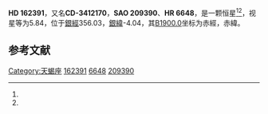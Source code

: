 {{Starbox begin
| name = HD 162391
}}
{{Starbox observe
| epoch = [[J2000.0|J2000.0]]
| constell = [[天蝎座|天蝎座]]<ref name=SIMBAD>{{cite web
 | url=http://simbad.u-strasbg.fr/simbad/sim-id?Ident=HR+6648
 | title =Pulsating variable Star
 | publisher=Centre de Données astronomiques de Strasbourg
 | work=SIMBAD
 | accessdate=2012-07-13}}</ref><ref name=DATA>{{cite web
 | url=http://vizier.u-strasbg.fr/viz-bin/VizieR-5?-out.add=.&-source=5050&-corr=PK=HR&-out.max=9999&HR=6648
 | title =VizieR Detailed Page
 | accessdate=2012-07-13}}</ref>
| 星官 = 
| ra = {{RA|17|52|19.7}}<ref name=SIMBAD /><ref name=DATA />
| dec = {{DEC|-34|25|0}}<ref name=SIMBAD /><ref name=DATA />
| appmag_v = 5.84<ref name=SIMBAD /><ref name=DATA />
}}
{{Starbox character
| class = G8III<ref name=SIMBAD /><ref name=DATA />
| b-v = 1.13<ref name=SIMBAD /><ref name=DATA />
| u-b = <ref name=SIMBAD /><ref name=DATA />
| r-i = <ref name=SIMBAD /><ref name=DATA />
| variable = 
}}
{{Starbox astrometry
| radial_v = 
| prop_mo_ra = -21
| parallax = 
| p_error = 
}}
{{Starbox catalog
| names =CD-3412170，[[SAO星表|SAO]] 209390，[[HD星表|HD]] 162391，[[HR星表|HR]] 6648}}
{{Starbox reference |Simbad=HR+6648}}
{{Starbox end}}

'''HD 162391'''，又名'''CD-3412170'''，'''SAO 209390'''、'''HR 6648'''，是一颗恒星<ref name=SIMBAD /><ref name=DATA />，视星等为5.84，位于[[銀道座標系|銀經]]356.03，[[銀道座標系|銀緯]]-4.04，其[[B1900.0|B1900.0]]坐标为赤經{{RA|17|45|40.9}}，赤緯{{DEC|-34|-4.04|24}}。

== 参考文献 ==
{{reflist}}

{{star-stub}}
{{天蝎座恒星}}
{{星官|尾宿|9|4}}
[[Category:天蝎座|Category:天蝎座]]
[[Category:HD和HDE天體|162391]]
[[Category:HR天體|6648]]
[[Category:SAO天體|209390]]